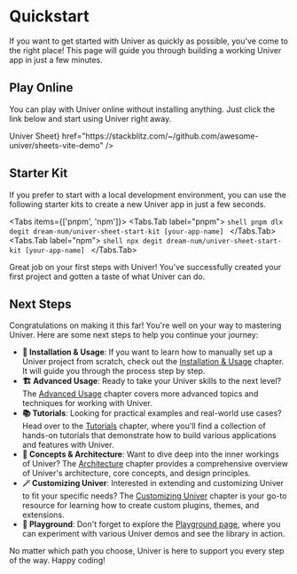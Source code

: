 
# Quickstart

If you want to get started with Univer as quickly as possible, you've come to the right place! This page will guide you through building a working Univer app in just a few minutes.

## Play Online

You can play with Univer online without installing anything. Just click the link below and start using Univer right away.

<Cards>
  <Card
    icon="📊"
    title={<span className="">Univer Sheet</span>}
    href="https://stackblitz.com/~/github.com/awesome-univer/sheets-vite-demo"
  />
</Cards>

## Starter Kit

If you prefer to start with a local development environment, you can use the following starter kits to create a new Univer app in just a few seconds.

<Tabs items={['pnpm', 'npm']}>
  <Tabs.Tab label="pnpm">
    ```shell
    pnpm dlx degit dream-num/univer-sheet-start-kit [your-app-name]
    ```
  </Tabs.Tab>
  <Tabs.Tab label="npm">
    ```shell
    npx degit dream-num/univer-sheet-start-kit [your-app-name]
    ```
  </Tabs.Tab>
</Tabs>

Great job on your first steps with Univer! You've successfully created your first project and gotten a taste of what Univer can do.

## Next Steps

Congratulations on making it this far! You're well on your way to mastering Univer. Here are some next steps to help you continue your journey:

- **🔰 Installation & Usage**: If you want to learn how to manually set up a Univer project from scratch, check out the [Installation & Usage](/guides/sheet/getting-started/installation) chapter. It will guide you through the process step by step.
- **🏗️ Advanced Usage**: Ready to take your Univer skills to the next level? The [Advanced Usage](/guides/sheet/advanced/univer-plugins) chapter covers more advanced topics and techniques for working with Univer.
- **📚 Tutorials**: Looking for practical examples and real-world use cases? Head over to the [Tutorials](/guides/sheet/tutorials/csv-import-plugin) chapter, where you'll find a collection of hands-on tutorials that demonstrate how to build various applications and features with Univer.
- **🧱 Concepts & Architecture**: Want to dive deep into the inner workings of Univer? The [Architecture](/guides/sheet/architecture/univer) chapter provides a comprehensive overview of Univer's architecture, core concepts, and design principles.
- **🪄 Customizing Univer**: Interested in extending and customizing Univer to fit your specific needs? The [Customizing Univer](/guides/sheet/customization/canvas) chapter is your go-to resource for learning how to create custom plugins, themes, and extensions.
- **🎢 Playground**: Don't forget to explore the [Playground page](/playground), where you can experiment with various Univer demos and see the library in action.

No matter which path you choose, Univer is here to support you every step of the way. Happy coding!
